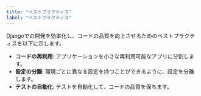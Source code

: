 ```yaml
---
title: "ベストプラクティス"
label: "ベストプラクティス"
---
```


Djangoでの開発を効率化し、コードの品質を向上させるためのベストプラクティスを以下に示します。

- **コードの再利用**: アプリケーションを小さな再利用可能なアプリに分割します。
- **設定の分離**: 環境ごとに異なる設定を持つことができるように、設定を分離します。
- **テストの自動化**: テストを自動化して、コードの品質を保ちます。
